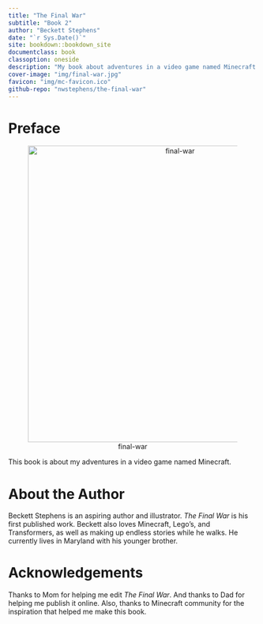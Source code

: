 ```yaml
--- 
title: "The Final War"
subtitle: "Book 2"
author: "Beckett Stephens"
date: "`r Sys.Date()`"
site: bookdown::bookdown_site
documentclass: book
classoption: oneside
description: "My book about adventures in a video game named Minecraft."
cover-image: "img/final-war.jpg"
favicon: "img/mc-favicon.ico"
github-repo: "nwstephens/the-final-war"
---
```


# Preface {-}

<center>![final-war](img/final-war.jpg){width=600px}</center>

This book is about my adventures in a video game named Minecraft.

# About the Author {-}

Beckett Stephens is an aspiring author and illustrator. *The Final War* is his first published work. Beckett also loves Minecraft, Lego's, and Transformers, as well as making up endless stories while he walks. He currently lives in Maryland with his younger brother.

# Acknowledgements {-}

Thanks to Mom for helping me edit *The Final War*. And thanks to Dad for helping me publish it online. Also, thanks to Minecraft community for the inspiration that helped me make this book.